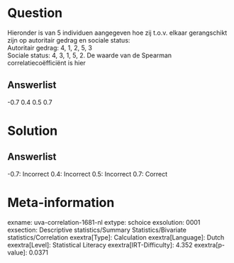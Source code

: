 Question
========

Hieronder is van 5 individuen aangegeven hoe zij t.o.v. elkaar
gerangschikt zijn op autoritair gedrag en sociale status:\
Autoritair gedrag: 4, 1, 2, 5, 3\
Sociale status: 4, 3, 1, 5, 2. De waarde van de Spearman
correlatiecoëfficiënt is hier

Answerlist
----------

-0.7
0.4
0.5
0.7

Solution
========

Answerlist
----------

-0.7: Incorrect
0.4: Incorrect
0.5: Incorrect
0.7: Correct

Meta-information
================
exname: uva-correlation-1681-nl
extype: schoice
exsolution: 0001
exsection: Descriptive statistics/Summary Statistics/Bivariate statistics/Correlation
exextra[Type]: Calculation
exextra[Language]: Dutch
exextra[Level]: Statistical Literacy
exextra[IRT-Difficulty]: 4.352
exextra[p-value]: 0.0371
